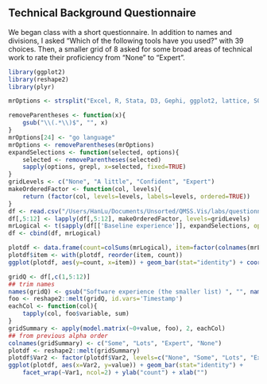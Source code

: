 ## Technical Background Questionnaire

We began class with a short questionnaire. In addition to names and divisions, I asked "Which of the following tools have you used?" with 39 choices. Then, a smaller grid of 8 asked for some broad areas of technical work to rate their proficiency from "None" to "Expert".

```r
library(ggplot2)
library(reshape2)
library(plyr)

mrOptions <- strsplit("Excel, R, Stata, D3, Gephi, ggplot2, lattice, SQL, git / Github, SPSS, shell (terminal / command line), regular expressions (grep), Rstudio, JSON, Python, Sweave/knitr, Processing (language), C/C++, Leaflet, CartoDB, GeoJSON, PNaCl, node/npm, go, ruby, LaTeX, Heroku, Make, Pandas, Julia, non-git version control (cvs/svn/hg/bzr), XML, Web: html/css/js, vagrant/virtualbox, amazon web services (ec2/ s3), dropbox, google drive (formerly docs), OpenRefine (formerly Google refine), Pair programming", ", ")[[1]]

removeParentheses <- function(x){
    gsub("\\(.*\\)$", "", x)
}
mrOptions[24] <- "go language"
mrOptions <- removeParentheses(mrOptions)
expandSelections <- function(selected, options){
    selected <- removeParentheses(selected)
    sapply(options, grepl, x=selected, fixed=TRUE)
}
gridLevels <- c("None", "A little", "Confident", "Expert")
makeOrderedFactor <- function(col, levels){
    return (factor(col, levels=levels, labels=levels, ordered=TRUE))
}
df <- read.csv("/Users/HanLu/Documents/Unsorted/QMSS.Vis/labs/questionnaire/responses-2014-09-05.csv", stringsAsFactors=FALSE, check.names=FALSE)
df[,5:12] <- lapply(df[,5:12], makeOrderedFactor, levels=gridLevels)
mrLogical <- t(sapply(df[['Baseline experience']], expandSelections, options=mrOptions))
df <- cbind(df, mrLogical)

```

```r
plotdf <- data.frame(count=colSums(mrLogical), item=factor(colnames(mrLogical)))
plotdf$item <- with(plotdf, reorder(item, count))
ggplot(plotdf, aes(y=count, x=item)) + geom_bar(stat="identity") + coord_flip()
```

```r
gridQ <- df[,c(1,5:12)]
## trim names
names(gridQ) <- gsub("Software experience (the smaller list) ", "", names(gridQ), fixed=TRUE)
foo <- reshape2::melt(gridQ, id.vars='Timestamp')
eachCol <- function(col){
    tapply(col, foo$variable, sum)
}
gridSummary <- apply(model.matrix(~0+value, foo), 2, eachCol)
## from previous alpha order
colnames(gridSummary) <- c("Some", "Lots", "Expert", "None")
plotdf <- reshape2::melt(gridSummary)
plotdf$Var2 <- factor(plotdf$Var2, levels=c("None", "Some", "Lots", "Expert"), ordered=TRUE)
ggplot(plotdf, aes(x=Var2, y=value)) + geom_bar(stat="identity") + 
    facet_wrap(~Var1, ncol=2) + ylab("count") + xlab("")
```
